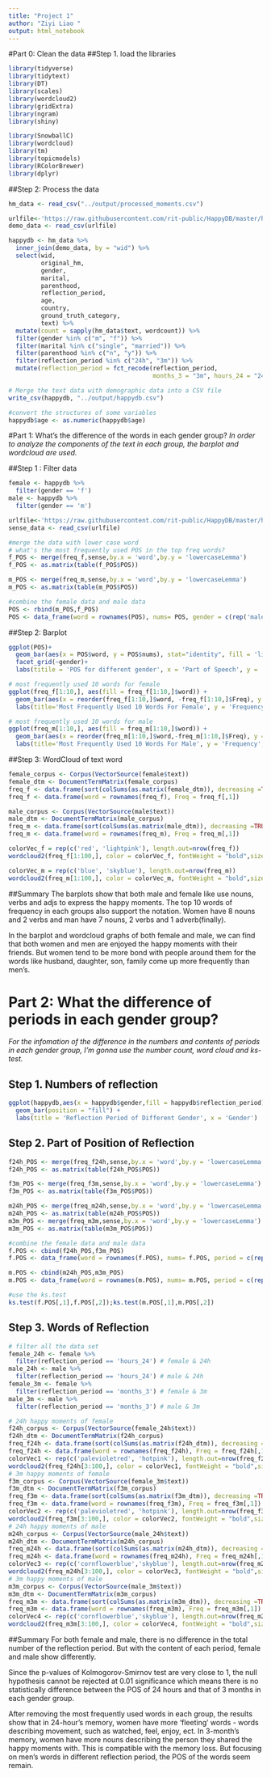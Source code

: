 ```yaml
---
title: "Project 1"
author: "Ziyi Liao "
output: html_notebook
---
```


#Part 0: Clean the data
##Step 1. load the libraries 
```r
library(tidyverse)
library(tidytext)
library(DT)
library(scales)
library(wordcloud2)
library(gridExtra)
library(ngram)
library(shiny) 
```
```r
library(SnowballC)
library(wordcloud)
library(tm)
library(topicmodels)
library(RColorBrewer)
library(dplyr)
```

##Step 2: Process the data
```r
hm_data <- read_csv("../output/processed_moments.csv")

urlfile<-'https://raw.githubusercontent.com/rit-public/HappyDB/master/happydb/data/demographic.csv'
demo_data <- read_csv(urlfile)

happydb <- hm_data %>%
  inner_join(demo_data, by = "wid") %>%
  select(wid,
         original_hm,
         gender, 
         marital, 
         parenthood,
         reflection_period,
         age, 
         country, 
         ground_truth_category, 
         text) %>%
  mutate(count = sapply(hm_data$text, wordcount)) %>%
  filter(gender %in% c("m", "f")) %>%
  filter(marital %in% c("single", "married")) %>%
  filter(parenthood %in% c("n", "y")) %>%
  filter(reflection_period %in% c("24h", "3m")) %>%
  mutate(reflection_period = fct_recode(reflection_period, 
                                        months_3 = "3m", hours_24 = "24h"))

# Merge the text data with demographic data into a CSV file
write_csv(happydb, "../output/happydb.csv")

#convert the structures of some variables
happydb$age <- as.numeric(happydb$age)
```

#Part 1: What's the difference of the words in each gender group?
*In order to analyze the components of the text in each group, the barplot and wordcloud are used.*

##Step 1 : Filter data
```r
female <- happydb %>%
  filter(gender == 'f') 
male <- happydb %>%
  filter(gender == 'm')

urlfile<-'https://raw.githubusercontent.com/rit-public/HappyDB/master/happydb/data/senselabel.csv'
sense_data <- read_csv(urlfile)

#merge the data with lower case word
# what's the most frequently used POS in the top freq words?
f_POS <- merge(freq_f,sense,by.x = 'word',by.y = 'lowercaseLemma')
f_POS <- as.matrix(table(f_POS$POS))

m_POS <- merge(freq_m,sense,by.x = 'word',by.y = 'lowercaseLemma')
m_POS <- as.matrix(table(m_POS$POS))

#combine the female data and male data
POS <- rbind(m_POS,f_POS)
POS <- data_frame(word = rownames(POS), nums= POS, gender = c(rep('male',12),rep('female',12)))
```
##Step 2: Barplot 
```r
ggplot(POS)+
  geom_bar(aes(x = POS$word, y = POS$nums), stat="identity", fill = 'lightgreen') +
  facet_grid(~gender)+
  labs(titile = 'POS for different gender', x = 'Part of Speech', y = 'Frequency')

# most frequently used 10 words for female
ggplot(freq_f[1:10,], aes(fill = freq_f[1:10,]$word)) +
  geom_bar(aes(x = reorder(freq_f[1:10,]$word, -freq_f[1:10,]$Freq), y = freq_f[1:10,]$Freq), stat="identity", fill = 'pink')+
  labs(title='Most Frequently Used 10 Words For Female', y = 'Frequency', x = 'Words')

# most frequently used 10 words for male
ggplot(freq_m[1:10,], aes(fill = freq_m[1:10,]$word)) +
  geom_bar(aes(x = reorder(freq_m[1:10,]$word,-freq_m[1:10,]$Freq), y = freq_m[1:10,]$Freq), stat="identity", fill = 'skyblue')+
  labs(title='Most Frequently Used 10 Words For Male', y = 'Frequency', x = 'Words')
```

##Step 3: WordCloud of text word
```r
female_corpus <- Corpus(VectorSource(female$text))
female_dtm <- DocumentTermMatrix(female_corpus)
freq_f <- data.frame(sort(colSums(as.matrix(female_dtm)), decreasing =TRUE))
freq_f <- data.frame(word = rownames(freq_f), Freq = freq_f[,1])

male_corpus <- Corpus(VectorSource(male$text))
male_dtm <- DocumentTermMatrix(male_corpus)
freq_m <- data.frame(sort(colSums(as.matrix(male_dtm)), decreasing =TRUE))
freq_m <- data.frame(word = rownames(freq_m), Freq = freq_m[,1])
```
```r
colorVec_f = rep(c('red', 'lightpink'), length.out=nrow(freq_f))
wordcloud2(freq_f[1:100,], color = colorVec_f, fontWeight = "bold",size=0.5, shape = 'cardioid', rotateRatio = 0.2)

colorVec_m = rep(c('blue', 'skyblue'), length.out=nrow(freq_m))
wordcloud2(freq_m[1:100,], color = colorVec_m, fontWeight = "bold",size=0.5, shape = 'star', rotateRatio = 0.2)
```

##Summary
The barplots show that both male and female like use nouns, verbs and adjs to express the happy moments. The top 10 words of frequency in each groups also support the notation. Women have 8 nouns and 2 verbs and man have 7 nouns, 2 verbs and 1 adverb(finally).

In the barplot and wordcloud graphs of both female and male, we can find that both women and men are enjoyed the happy moments with their friends. But women tend to be more bond with people around them for the words like husband, daughter, son, family come up more frequently than men's. 



# Part 2: What the difference of periods in each gender group?
*For the infomation of the difference in the numbers and contents of periods in each gender group, I'm gonna use the number count, word cloud and ks-test.*

## Step 1. Numbers of reflection
```r
ggplot(happydb,aes(x = happydb$gender,fill = happydb$reflection_period))+
  geom_bar(position = "fill") +
  labs(title = 'Reflection Period of Different Gender', x = 'Gender')
```

## Step 2. Part of Position of Reflection
```r
f24h_POS <- merge(freq_f24h,sense,by.x = 'word',by.y = 'lowercaseLemma')
f24h_POS <- as.matrix(table(f24h_POS$POS))

f3m_POS <- merge(freq_f3m,sense,by.x = 'word',by.y = 'lowercaseLemma')
f3m_POS <- as.matrix(table(f3m_POS$POS))

m24h_POS <- merge(freq_m24h,sense,by.x = 'word',by.y = 'lowercaseLemma')
m24h_POS <- as.matrix(table(m24h_POS$POS))
m3m_POS <- merge(freq_m3m,sense,by.x = 'word',by.y = 'lowercaseLemma')
m3m_POS <- as.matrix(table(m3m_POS$POS))

#combine the female data and male data
f.POS <- cbind(f24h_POS,f3m_POS)
f.POS <- data_frame(word = rownames(f.POS), nums= f.POS, period = c(rep('24h',12),rep('3m',12)))

m.POS <- cbind(m24h_POS,m3m_POS)
m.POS <- data_frame(word = rownames(m.POS), nums= m.POS, period = c(rep('24h',12),rep('3m',12)))

#use the ks.test
ks.test(f.POS[,1],f.POS[,2]);ks.test(m.POS[,1],m.POS[,2])
```

## Step 3. Words of Reflection
```r
# filter all the data set
female_24h <- female %>%
  filter(reflection_period == 'hours_24') # female & 24h
male_24h <- male %>%
  filter(reflection_period == 'hours_24') # male & 24h
female_3m <- female %>%
  filter(reflection_period == 'months_3') # female & 3m
male_3m <- male %>%
  filter(reflection_period == 'months_3') # male & 3m
```
```r
# 24h happy moments of female
f24h_corpus <- Corpus(VectorSource(female_24h$text))
f24h_dtm <- DocumentTermMatrix(f24h_corpus)
freq_f24h <- data.frame(sort(colSums(as.matrix(f24h_dtm)), decreasing =TRUE))
freq_f24h <- data.frame(word = rownames(freq_f24h), Freq = freq_f24h[,1])
colorVec1 <- rep(c('palevioletred', 'hotpink'), length.out=nrow(freq_f24h))
wordcloud2(freq_f24h[3:100,], color = colorVec1, fontWeight = "bold",size=0.5, rotateRatio = 0.2)  
# 3m happy moments of female
f3m_corpus <- Corpus(VectorSource(female_3m$text))
f3m_dtm <- DocumentTermMatrix(f3m_corpus)
freq_f3m <- data.frame(sort(colSums(as.matrix(f3m_dtm)), decreasing =TRUE))
freq_f3m <- data.frame(word = rownames(freq_f3m), Freq = freq_f3m[,1])
colorVec2 <- rep(c('palevioletred', 'hotpink'), length.out=nrow(freq_f3m))
wordcloud2(freq_f3m[3:100,], color = colorVec2, fontWeight = "bold",size=0.5, rotateRatio = 0.2)
# 24h happy moments of male
m24h_corpus <- Corpus(VectorSource(male_24h$text))
m24h_dtm <- DocumentTermMatrix(m24h_corpus)
freq_m24h <- data.frame(sort(colSums(as.matrix(m24h_dtm)), decreasing =TRUE))
freq_m24h <- data.frame(word = rownames(freq_m24h), Freq = freq_m24h[,1])
colorVec3 <- rep(c('cornflowerblue','skyblue'), length.out=nrow(freq_m24h))
wordcloud2(freq_m24h[3:100,], color = colorVec3, fontWeight = "bold",size=0.5, rotateRatio = 0.2)  
# 3m happy moments of male
m3m_corpus <- Corpus(VectorSource(male_3m$text))
m3m_dtm <- DocumentTermMatrix(m3m_corpus)
freq_m3m <- data.frame(sort(colSums(as.matrix(m3m_dtm)), decreasing =TRUE))
freq_m3m <- data.frame(word = rownames(freq_m3m), Freq = freq_m3m[,1])
colorVec4 <- rep(c('cornflowerblue','skyblue'), length.out=nrow(freq_m24h))
wordcloud2(freq_m3m[3:100,], color = colorVec4, fontWeight = "bold",size=0.5, rotateRatio = 0.2)
```

##Summary 
For both female and male, there is no difference in the total number of the reflection period. But with the content of each period, female and male show differently.

Since the p-values of Kolmogorov-Smirnov test are very close to 1, the null hypothesis cannot be rejected at 0.01 significance which means there is no statistically difference between the POS of 24 hours and that of 3 months in each gender group.

After removing the most frequently used words in each group, the results show that in 24-hour's memory, women have more 'fleeting' words - words describing movement, such as watched, feel, enjoy, ect. In 3-month's memory, women have more nouns describing the person they shared the happy moments with. This is compatible with the memory loss. But focusing on men's words in different reflection period, the POS of the words seem remain.




























